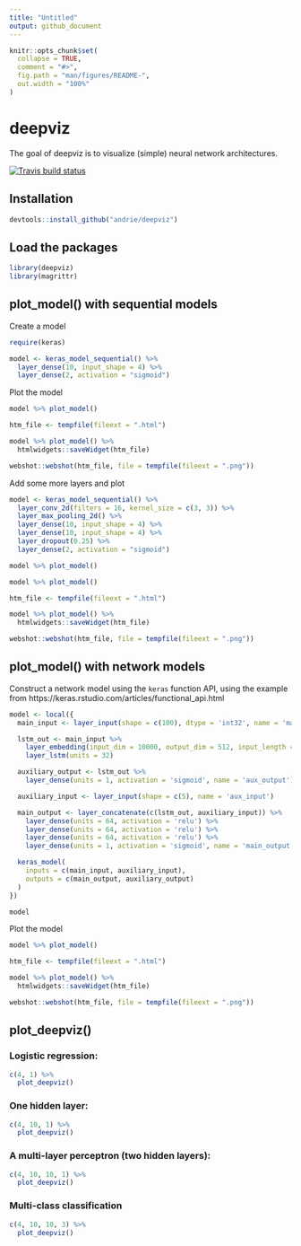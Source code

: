```yaml
---
title: "Untitled"
output: github_document
---
```


```r
knitr::opts_chunk$set(
  collapse = TRUE,
  comment = "#>",
  fig.path = "man/figures/README-",
  out.width = "100%"
)
```

# deepviz

The goal of deepviz is to visualize (simple) neural network architectures.

[![Travis build status](https://travis-ci.org/andrie/deepviz.svg?branch=master)](https://travis-ci.org/andrie/deepviz)

## Installation

``` r
devtools::install_github("andrie/deepviz")
```



## Load the packages

```r
library(deepviz)
library(magrittr)
```


## plot_model() with sequential models

Create a model

```r
require(keras)
```


```r
model <- keras_model_sequential() %>%
  layer_dense(10, input_shape = 4) %>%
  layer_dense(2, activation = "sigmoid")
```


Plot the model

```r
model %>% plot_model()
```

```r
htm_file <- tempfile(fileext = ".html")

model %>% plot_model() %>% 
  htmlwidgets::saveWidget(htm_file)

webshot::webshot(htm_file, file = tempfile(fileext = ".png"))
```


Add some more layers and plot

```r
model <- keras_model_sequential() %>%
  layer_conv_2d(filters = 16, kernel_size = c(3, 3)) %>% 
  layer_max_pooling_2d() %>% 
  layer_dense(10, input_shape = 4) %>%
  layer_dense(10, input_shape = 4) %>%
  layer_dropout(0.25) %>% 
  layer_dense(2, activation = "sigmoid")

model %>% plot_model()
```

```r
model %>% plot_model()
```

```r
htm_file <- tempfile(fileext = ".html")

model %>% plot_model() %>% 
  htmlwidgets::saveWidget(htm_file)

webshot::webshot(htm_file, file = tempfile(fileext = ".png"))
```


## plot_model() with network models

Construct a network model using the `keras` function API, using the example from https://keras.rstudio.com/articles/functional_api.html


```r
model <- local({
  main_input <- layer_input(shape = c(100), dtype = 'int32', name = 'main_input')

  lstm_out <- main_input %>%
    layer_embedding(input_dim = 10000, output_dim = 512, input_length = 100) %>%
    layer_lstm(units = 32)

  auxiliary_output <- lstm_out %>%
    layer_dense(units = 1, activation = 'sigmoid', name = 'aux_output')

  auxiliary_input <- layer_input(shape = c(5), name = 'aux_input')

  main_output <- layer_concatenate(c(lstm_out, auxiliary_input)) %>%
    layer_dense(units = 64, activation = 'relu') %>%
    layer_dense(units = 64, activation = 'relu') %>%
    layer_dense(units = 64, activation = 'relu') %>%
    layer_dense(units = 1, activation = 'sigmoid', name = 'main_output')

  keras_model(
    inputs = c(main_input, auxiliary_input),
    outputs = c(main_output, auxiliary_output)
  )
})

model
```

Plot the model

```r
model %>% plot_model()
```

```r
htm_file <- tempfile(fileext = ".html")

model %>% plot_model() %>% 
  htmlwidgets::saveWidget(htm_file)

webshot::webshot(htm_file, file = tempfile(fileext = ".png"))
```


## plot_deepviz()


### Logistic regression:

```r
c(4, 1) %>% 
  plot_deepviz()
```

### One hidden layer:

```r
c(4, 10, 1) %>% 
  plot_deepviz()
```

### A multi-layer perceptron (two hidden layers):

```r
c(4, 10, 10, 1) %>% 
  plot_deepviz()
```


### Multi-class classification

```r
c(4, 10, 10, 3) %>% 
  plot_deepviz()
```

